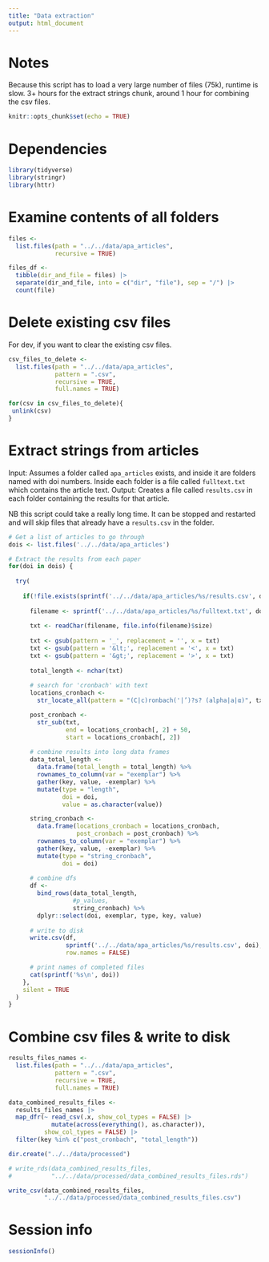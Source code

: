 ```yaml
---
title: "Data extraction"
output: html_document
---
```


# Notes

Because this script has to load a very large number of files (75k), runtime is slow. 3+ hours for the extract strings chunk, around 1 hour for combining the csv files.

```r
knitr::opts_chunk$set(echo = TRUE)
```

# Dependencies

```r

library(tidyverse)
library(stringr)
library(httr)

```

# Examine contents of all folders

```r

files <- 
  list.files(path = "../../data/apa_articles", 
             recursive = TRUE)

files_df <- 
  tibble(dir_and_file = files) |>
  separate(dir_and_file, into = c("dir", "file"), sep = "/") |>
  count(file)

```

# Delete existing csv files

For dev, if you want to clear the existing csv files.

```r

csv_files_to_delete <- 
  list.files(path = "../../data/apa_articles", 
             pattern = ".csv", 
             recursive = TRUE, 
             full.names = TRUE)

for(csv in csv_files_to_delete){
 unlink(csv)
}

```

# Extract strings from articles

Input: Assumes a folder called `apa_articles` exists, and inside it are folders named with doi numbers. Inside each folder is a file called `fulltext.txt` which contains the article text.
Output: Creates a file called `results.csv` in each folder containing the results for that article.

NB this script could take a really long time. It can be stopped and restarted and will skip files that already have a `results.csv` in the folder. 

```r

# Get a list of articles to go through
dois <- list.files('../../data/apa_articles') 

# Extract the results from each paper
for(doi in dois) {
  
  try(
    
    if(!file.exists(sprintf('../../data/apa_articles/%s/results.csv', doi))) {  
      
      filename <- sprintf('../../data/apa_articles/%s/fulltext.txt', doi)  
      
      txt <- readChar(filename, file.info(filename)$size)
      
      txt <- gsub(pattern = '_', replacement = '', x = txt)
      txt <- gsub(pattern = '&lt;', replacement = '<', x = txt)
      txt <- gsub(pattern = '&gt;', replacement = '>', x = txt)
      
      total_length <- nchar(txt)
      
      # search for 'cronbach' with text
      locations_cronbach <- 
        str_locate_all(pattern = "(C|c)ronbach('|’)?s? (alpha|a|α)", txt)[[1]]

      post_cronbach <- 
        str_sub(txt,
                end = locations_cronbach[, 2] + 50,
                start = locations_cronbach[, 2])
      
      # combine results into long data frames
      data_total_length <- 
        data.frame(total_length = total_length) %>%
        rownames_to_column(var = "exemplar") %>%
        gather(key, value, -exemplar) %>%
        mutate(type = "length",
               doi = doi,
               value = as.character(value))

      string_cronbach <- 
        data.frame(locations_cronbach = locations_cronbach,
                   post_cronbach = post_cronbach) %>%
        rownames_to_column(var = "exemplar") %>%
        gather(key, value, -exemplar) %>%
        mutate(type = "string_cronbach",
               doi = doi)
      
      # combine dfs
      df <- 
        bind_rows(data_total_length,
                  #p_values, 
                  string_cronbach) %>%
        dplyr::select(doi, exemplar, type, key, value)
      
      # write to disk
      write.csv(df, 
                sprintf('../../data/apa_articles/%s/results.csv', doi),
                row.names = FALSE)

      # print names of completed files
      cat(sprintf('%s\n', doi)) 
    },
    silent = TRUE
  )
}

```

# Combine csv files & write to disk

```r

results_files_names <- 
  list.files(path = "../../data/apa_articles", 
             pattern = ".csv", 
             recursive = TRUE, 
             full.names = TRUE)

data_combined_results_files <- 
  results_files_names |>
  map_dfr(~ read_csv(.x, show_col_types = FALSE) |> 
            mutate(across(everything(), as.character)), 
          show_col_types = FALSE) |>
  filter(key %in% c("post_cronbach", "total_length"))

dir.create("../../data/processed")

# write_rds(data_combined_results_files,
#           "../../data/processed/data_combined_results_files.rds")

write_csv(data_combined_results_files,
          "../../data/processed/data_combined_results_files.csv")

```

# Session info

```r

sessionInfo()

```
